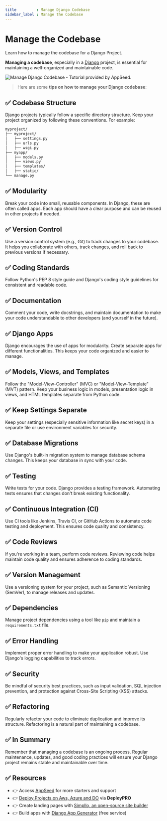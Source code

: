 ```yaml
---
title         : Manage Django Codebase
sidebar_label : Manage the Codebase
---
```


# Manage the Codebase

<SubHeading>Learn how to manage the codebase for a Django Project.</SubHeading>

**Managing a codebase**, especially in a [Django](https://www.djangoproject.com/) project, is essential for maintaining a well-organized and maintainable code. 

![Manage Django Codebase - Tutorial provided by AppSeed.](https://user-images.githubusercontent.com/51070104/268675023-54ea4ace-a8ad-442b-9b43-2ba12a6403ba.jpg)

> Here are some **tips on how to manage your Django codebase**:

## ✅ **Codebase     Structure**

Django projects typically follow a specific directory structure. Keep your project organized by following these conventions. For example:

```bash
myproject/
├── myproject/
│   ├── settings.py
│   ├── urls.py
│   ├── wsgi.py
├── myapp/
│   ├── models.py
│   ├── views.py
│   ├── templates/
│   ├── static/
└── manage.py
```

## ✅ **Modularity**

Break your code into small, reusable components. In Django, these are often called apps. Each app should have a clear purpose and can be reused in other projects if needed.

## ✅ **Version Control**

Use a version control system (e.g., Git) to track changes to your codebase. It helps you collaborate with others, track changes, and roll back to previous versions if necessary.

## ✅ **Coding Standards**

Follow Python's PEP 8 style guide and Django's coding style guidelines for consistent and readable code.

## ✅ **Documentation**

Comment your code, write docstrings, and maintain documentation to make your code understandable to other developers (and yourself in the future).

## ✅ **Django Apps**

Django encourages the use of apps for modularity. Create separate apps for different functionalities. This keeps your code organized and easier to manage.

## ✅ **Models, Views, and Templates**

Follow the "Model-View-Controller" (MVC) or "Model-View-Template" (MVT) pattern. Keep your business logic in models, presentation logic in views, and HTML templates separate from Python code.

## ✅ **Keep Settings Separate**

Keep your settings (especially sensitive information like secret keys) in a separate file or use environment variables for security.

## ✅ **Database Migrations**

Use Django's built-in migration system to manage database schema changes. This keeps your database in sync with your code.

## ✅ **Testing**

Write tests for your code. Django provides a testing framework. Automating tests ensures that changes don't break existing functionality.

## ✅ **Continuous Integration (CI)**

Use CI tools like Jenkins, Travis CI, or GitHub Actions to automate code testing and deployment. This ensures code quality and consistency.

## ✅ **Code Reviews**

If you're working in a team, perform code reviews. Reviewing code helps maintain code quality and ensures adherence to coding standards.

## ✅ **Version Management**

Use a versioning system for your project, such as Semantic Versioning (SemVer), to manage releases and updates.

## ✅ **Dependencies**

Manage project dependencies using a tool like `pip` and maintain a `requirements.txt` file.

## ✅ **Error Handling**

Implement proper error handling to make your application robust. Use Django's logging capabilities to track errors.

## ✅ **Security**

Be mindful of security best practices, such as input validation, SQL injection prevention, and protection against Cross-Site Scripting (XSS) attacks.

## ✅ **Refactoring**

Regularly refactor your code to eliminate duplication and improve its structure. Refactoring is a natural part of maintaining a codebase.

## ✅ In Summary

Remember that managing a codebase is an ongoing process. Regular maintenance, updates, and good coding practices will ensure your Django project remains stable and maintainable over time.

## ✅ Resources

- 👉 Access [AppSeed](https://appseed.us/) for more starters and support 
- 👉 [Deploy Projects on Aws, Azure and DO](https://www.docs.deploypro.dev/) via **DeployPRO**
- 👉 Create landing pages with [Simpllo, an open-source site builder](https://www.simpllo.com/)
- 👉 Build apps with [Django App Generator](https://app-generator.dev/django/) (free service)
